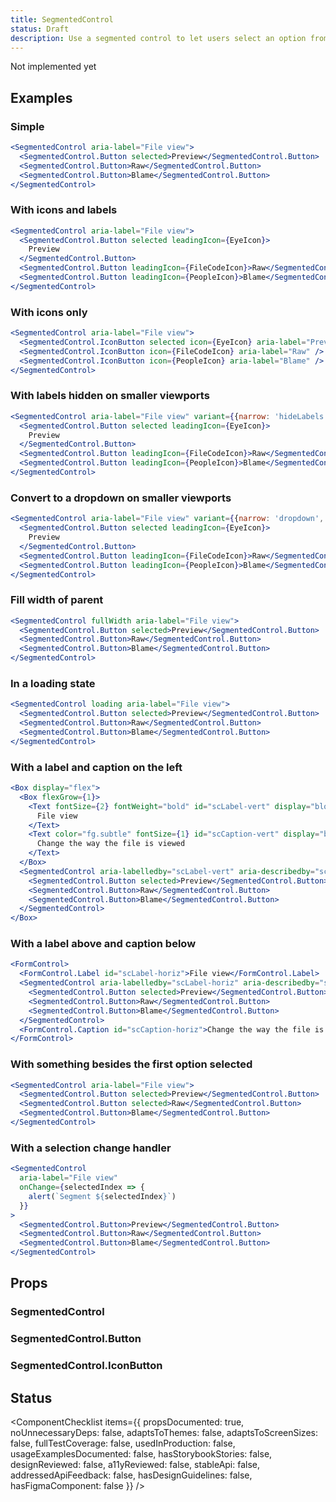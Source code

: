 ```yaml
---
title: SegmentedControl
status: Draft
description: Use a segmented control to let users select an option from a short list and immediately apply the selection
---
```


<Note variant="warning">Not implemented yet</Note>

## Examples

### Simple

```jsx live drafts
<SegmentedControl aria-label="File view">
  <SegmentedControl.Button selected>Preview</SegmentedControl.Button>
  <SegmentedControl.Button>Raw</SegmentedControl.Button>
  <SegmentedControl.Button>Blame</SegmentedControl.Button>
</SegmentedControl>
```

### With icons and labels

```jsx live drafts
<SegmentedControl aria-label="File view">
  <SegmentedControl.Button selected leadingIcon={EyeIcon}>
    Preview
  </SegmentedControl.Button>
  <SegmentedControl.Button leadingIcon={FileCodeIcon}>Raw</SegmentedControl.Button>
  <SegmentedControl.Button leadingIcon={PeopleIcon}>Blame</SegmentedControl.Button>
</SegmentedControl>
```

### With icons only

```jsx live drafts
<SegmentedControl aria-label="File view">
  <SegmentedControl.IconButton selected icon={EyeIcon} aria-label="Preview" />
  <SegmentedControl.IconButton icon={FileCodeIcon} aria-label="Raw" />
  <SegmentedControl.IconButton icon={PeopleIcon} aria-label="Blame" />
</SegmentedControl>
```

### With labels hidden on smaller viewports

```jsx live drafts
<SegmentedControl aria-label="File view" variant={{narrow: 'hideLabels', regular: 'default'}}>
  <SegmentedControl.Button selected leadingIcon={EyeIcon}>
    Preview
  </SegmentedControl.Button>
  <SegmentedControl.Button leadingIcon={FileCodeIcon}>Raw</SegmentedControl.Button>
  <SegmentedControl.Button leadingIcon={PeopleIcon}>Blame</SegmentedControl.Button>
</SegmentedControl>
```

### Convert to a dropdown on smaller viewports

```jsx live drafts
<SegmentedControl aria-label="File view" variant={{narrow: 'dropdown', regular: 'default'}}>
  <SegmentedControl.Button selected leadingIcon={EyeIcon}>
    Preview
  </SegmentedControl.Button>
  <SegmentedControl.Button leadingIcon={FileCodeIcon}>Raw</SegmentedControl.Button>
  <SegmentedControl.Button leadingIcon={PeopleIcon}>Blame</SegmentedControl.Button>
</SegmentedControl>
```

### Fill width of parent

```jsx live drafts
<SegmentedControl fullWidth aria-label="File view">
  <SegmentedControl.Button selected>Preview</SegmentedControl.Button>
  <SegmentedControl.Button>Raw</SegmentedControl.Button>
  <SegmentedControl.Button>Blame</SegmentedControl.Button>
</SegmentedControl>
```

### In a loading state

```jsx live drafts
<SegmentedControl loading aria-label="File view">
  <SegmentedControl.Button selected>Preview</SegmentedControl.Button>
  <SegmentedControl.Button>Raw</SegmentedControl.Button>
  <SegmentedControl.Button>Blame</SegmentedControl.Button>
</SegmentedControl>
```

### With a label and caption on the left

```jsx live drafts
<Box display="flex">
  <Box flexGrow={1}>
    <Text fontSize={2} fontWeight="bold" id="scLabel-vert" display="block">
      File view
    </Text>
    <Text color="fg.subtle" fontSize={1} id="scCaption-vert" display="block">
      Change the way the file is viewed
    </Text>
  </Box>
  <SegmentedControl aria-labelledby="scLabel-vert" aria-describedby="scCaption-vert">
    <SegmentedControl.Button selected>Preview</SegmentedControl.Button>
    <SegmentedControl.Button>Raw</SegmentedControl.Button>
    <SegmentedControl.Button>Blame</SegmentedControl.Button>
  </SegmentedControl>
</Box>
```

### With a label above and caption below

```jsx live drafts
<FormControl>
  <FormControl.Label id="scLabel-horiz">File view</FormControl.Label>
  <SegmentedControl aria-labelledby="scLabel-horiz" aria-describedby="scCaption-horiz">
    <SegmentedControl.Button selected>Preview</SegmentedControl.Button>
    <SegmentedControl.Button>Raw</SegmentedControl.Button>
    <SegmentedControl.Button>Blame</SegmentedControl.Button>
  </SegmentedControl>
  <FormControl.Caption id="scCaption-horiz">Change the way the file is viewed</FormControl.Caption>
</FormControl>
```

### With something besides the first option selected

```jsx live drafts
<SegmentedControl aria-label="File view">
  <SegmentedControl.Button selected>Preview</SegmentedControl.Button>
  <SegmentedControl.Button selected>Raw</SegmentedControl.Button>
  <SegmentedControl.Button>Blame</SegmentedControl.Button>
</SegmentedControl>
```

### With a selection change handler

```jsx live drafts
<SegmentedControl
  aria-label="File view"
  onChange={selectedIndex => {
    alert(`Segment ${selectedIndex}`)
  }}
>
  <SegmentedControl.Button>Preview</SegmentedControl.Button>
  <SegmentedControl.Button>Raw</SegmentedControl.Button>
  <SegmentedControl.Button>Blame</SegmentedControl.Button>
</SegmentedControl>
```

## Props

### SegmentedControl

<PropsTable>
  <PropsTableRow name="aria-label" type="string" />
  <PropsTableRow name="aria-labelledby" type="string" />
  <PropsTableRow name="aria-describedby" type="string" />
  <PropsTableRow name="fullWidth" type="boolean" description="Whether the control fills the width of its parent" />
  <PropsTableRow name="loading" type="boolean" description="Whether the selected segment is being calculated" />
  <PropsTableRow
    name="onChange"
    type="(selectedIndex?: number) => void"
    description="The handler that gets called when a segment is selected"
    required
  />
  <PropsTableRow
    name="variant"
    type="'default' | {
      narrowLandscape?: 'hideLabels' | 'dropdown' | 'default',
      narrow?: 'hideLabels' | 'dropdown' | 'default',
      regular?: 'hideLabels' | 'dropdown' | 'default',
      wide?: 'hideLabels' | 'dropdown' | 'default',
      portrait?: 'hideLabels' | 'dropdown' | 'default',
      landscape?: 'hideLabels' | 'dropdown' | 'default'
    }"
    defaultValue="'default'"
    description="Configure alternative ways to render the control when it gets rendered in tight spaces"
  />
  <PropsTableSxRow />
  <PropsTableRefRow refType="HTMLDivElement" />
</PropsTable>

### SegmentedControl.Button

<PropsTable>
  <PropsTableRow name="leadingIcon" type="Component" description="The leading icon comes before item label" />
  <PropsTableRow name="selected" type="boolean" description="Whether the segment is selected" />
  <PropsTableSxRow />
  <PropsTableRefRow refType="HTMLButtonElement" />
</PropsTable>

### SegmentedControl.IconButton

<PropsTable>
  <PropsTableRow name="aria-label" type="string" required />
  <PropsTableRow
    name="icon"
    type="Component"
    description="The icon that represents the segmented control item"
    required
  />
  <PropsTableRow name="selected" type="boolean" description="Whether the segment is selected" />
  <PropsTableSxRow />
  <PropsTableRefRow refType="HTMLButtonElement" />
</PropsTable>

## Status

<ComponentChecklist
  items={{
    propsDocumented: true,
    noUnnecessaryDeps: false,
    adaptsToThemes: false,
    adaptsToScreenSizes: false,
    fullTestCoverage: false,
    usedInProduction: false,
    usageExamplesDocumented: false,
    hasStorybookStories: false,
    designReviewed: false,
    a11yReviewed: false,
    stableApi: false,
    addressedApiFeedback: false,
    hasDesignGuidelines: false,
    hasFigmaComponent: false
  }}
/>
